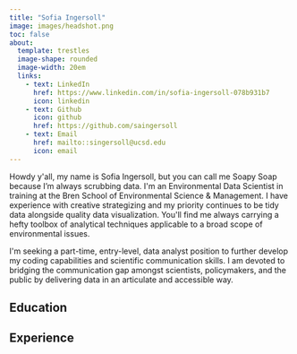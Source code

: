 ```yaml
---
title: "Sofia Ingersoll"
image: images/headshot.png
toc: false
about:
  template: trestles
  image-shape: rounded
  image-width: 20em
  links: 
    - text: LinkedIn
      href: https://www.linkedin.com/in/sofia-ingersoll-078b931b7
      icon: linkedin
    - text: Github
      icon: github
      href: https://github.com/saingersoll
    - text: Email
      href: mailto::singersoll@ucsd.edu
      icon: email
---
```


Howdy y\'all, my name is Sofia Ingersoll, but you can call me Soapy Soap because I'm always scrubbing data. I\'m an Environmental Data Scientist in training at the Bren School of Environmental Science & Management. I have experience with creative strategizing and my priority continues to be tidy data alongside quality data visualization. You\'ll find me always carrying a hefty toolbox of analytical techniques applicable to a broad scope of environmental issues.

I\'m seeking a part-time, entry-level, data analyst position to further develop my coding capabilities and scientific communication skills. I am devoted to bridging the communication gap amongst scientists, policymakers, and the public by delivering data in an articulate and accessible way.

## Education

## Experience
